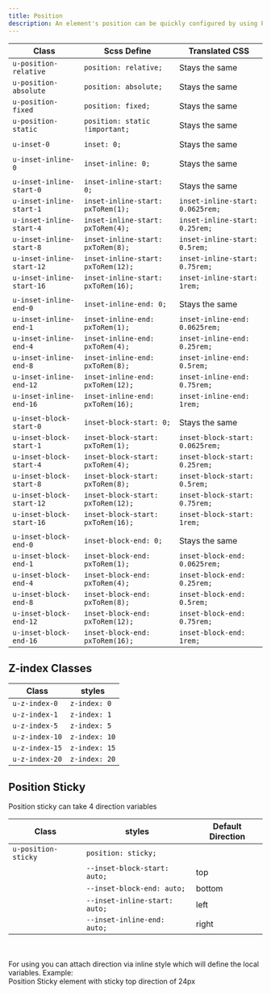 ```yaml
---
title: Position
description: An element's position can be quickly configured by using Position classes.
---
```


| Class                    | Scss Define                       | Translated CSS                   |
| ------------------------ | --------------------------------- | -------------------------------- |
| `u-position-relative`    | `position: relative;`             | Stays the same                   |
| `u-position-absolute`    | `position: absolute;`             | Stays the same                   |
| `u-position-fixed   `    | `position: fixed;`                | Stays the same                   |
| `u-position-static`      | `position: static !important;`    | Stays the same                   |
|                          |                                   |                                  |
| `u-inset-0`              | `inset: 0;`                       | Stays the same                   |
|                          |                                   |                                  |
| `u-inset-inline-0`       | `inset-inline: 0;`                | Stays the same                   |
|                          |                                   |                                  |
| `u-inset-inline-start-0` | `inset-inline-start: 0;`          | Stays the same                   |
| `u-inset-inline-start-1` | `inset-inline-start: pxToRem(1);` | `inset-inline-start: 0.0625rem;` |
| `u-inset-inline-start-4` | `inset-inline-start: pxToRem(4);` | `inset-inline-start: 0.25rem;`   |
| `u-inset-inline-start-8` | `inset-inline-start: pxToRem(8);` | `inset-inline-start: 0.5rem;`    |
| `u-inset-inline-start-12`| `inset-inline-start: pxToRem(12);`| `inset-inline-start: 0.75rem;`   |
| `u-inset-inline-start-16`| `inset-inline-start: pxToRem(16);`| `inset-inline-start: 1rem;`      |
|                          |                                   |                                  |
| `u-inset-inline-end-0`   | `inset-inline-end: 0;`            | Stays the same                   |
| `u-inset-inline-end-1`   | `inset-inline-end: pxToRem(1);`   | `inset-inline-end: 0.0625rem;`   |
| `u-inset-inline-end-4`   | `inset-inline-end: pxToRem(4);`   | `inset-inline-end: 0.25rem;`     |
| `u-inset-inline-end-8`   | `inset-inline-end: pxToRem(8);`   | `inset-inline-end: 0.5rem;`      |
| `u-inset-inline-end-12`  | `inset-inline-end: pxToRem(12);`  | `inset-inline-end: 0.75rem;`     |
| `u-inset-inline-end-16`  | `inset-inline-end: pxToRem(16);`  | `inset-inline-end: 1rem;`        |
|                          |                                   |                                  |
| `u-inset-block-start-0`  | `inset-block-start: 0;`           | Stays the same                   |
| `u-inset-block-start-1`  | `inset-block-start: pxToRem(1);`  | `inset-block-start: 0.0625rem;`  |
| `u-inset-block-start-4`  | `inset-block-start: pxToRem(4);`  | `inset-block-start: 0.25rem;`    |
| `u-inset-block-start-8`  | `inset-block-start: pxToRem(8);`  | `inset-block-start: 0.5rem;`     |
| `u-inset-block-start-12` | `inset-block-start: pxToRem(12);` | `inset-block-start: 0.75rem;`    |
| `u-inset-block-start-16` | `inset-block-start: pxToRem(16);` | `inset-block-start: 1rem;`       |
|                          |                                   |                                  |
| `u-inset-block-end-0`    | `inset-block-end: 0;`             | Stays the same                   |
| `u-inset-block-end-1`    | `inset-block-end: pxToRem(1);`    | `inset-block-end: 0.0625rem;`    |
| `u-inset-block-end-4`    | `inset-block-end: pxToRem(4);`    | `inset-block-end: 0.25rem;`      |
| `u-inset-block-end-8`    | `inset-block-end: pxToRem(8);`    | `inset-block-end: 0.5rem;`       |
| `u-inset-block-end-12`   | `inset-block-end: pxToRem(12);`   | `inset-block-end: 0.75rem;`      |
| `u-inset-block-end-16`   | `inset-block-end: pxToRem(16);`   | `inset-block-end: 1rem;`         |

## Z-index Classes

| Class               | styles                        |
| ------------------- | ----------------------------- |
| `u-z-index-0`       | `z-index: 0`                  |
| `u-z-index-1`       | `z-index: 1`                  |
| `u-z-index-5`       | `z-index: 5`                  |
| `u-z-index-10`      | `z-index: 10`                 |
| `u-z-index-15`      | `z-index: 15`                 |
| `u-z-index-20`      | `z-index: 20`                 |

## Position Sticky

Position sticky can take 4 direction variables

| Class               | styles                        | Default Direction |
| ------------------- | ----------------------------- | ----------------- |
| `u-position-sticky` | `position: sticky;`           |                   |
|                     | `--inset-block-start: auto;`  | top               |
|                     | `--inset-block-end: auto;`    | bottom            |
|                     | `--inset-inline-start: auto;` | left              |
|                     | `--inset-inline-end: auto;`   | right             |

<br />
<br />
For using you can attach direction via inline style which will define the local
variables. Example:

<CodePreview>
  <section class="u-position-sticky" style="--inset-block-start:3rem;">
    Position Sticky element with sticky top direction of 24px
  </section>
</CodePreview>
